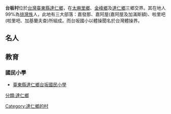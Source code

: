 {{Coord|22.4824406|120.9130435|type:city_region:TW_source:GoogleMaps|display=title}}
{{Unreferenced|time=2017-08-22T15:38:36+00:00}}
{{original research}}
{{ROC Village or Li Info|
City/CountyName=臺東縣|
DivName=達仁鄉|
Village/LiName=台坂|
Village/Li=村|
OldName =tjavanaq嘉發那|
Longitude = |
Latitude = |
AreaTotal = |
HouseholdTotal= 約250人|
PopTotal = 約760人|
YearMonth= |
Male= |
Female= |
Head = |
Sub = |
Website = |
Neighbors =[[土板村|土板村]]；[[太麻里鄉|太麻里鄉]][[多良村|多良村]]；[[金峰鄉_(台灣)|金峰鄉]][[歷坵村|歷坵村]]|
MapLocation = |
Map size = |
Address =台坂村10鄰|
Tel = |
Photo =  |
Photo size = |
Caption = |
DataSource = |
}}

'''台板村'''位於[[台灣|台灣]][[臺東縣|臺東縣]][[達仁鄉|達仁鄉]]，在[[太麻里鄉|太麻里鄉]]、[[金峰鄉_(台灣)|金峰鄉]]及[[達仁鄉|達仁鄉]]三鄉交界。其在地人99%為[[排灣族|排灣族]]人，此地有三大部落：嘉發那、嘉阿屋(嘉阿屋及加滿斯額)、啦里吧(啦里吧、加基蘭夫查)所組成。而台坂國小以體操聞名於台灣體操界。

==名人==

==教育==

=== 國民小學 ===
*[http://www.tabps.ttct.edu.tw/ 臺東縣達仁鄉台坂國民小學] {{Wayback|url=http://www.tabps.ttct.edu.tw/ |date=20201111012339 }}

{{臺東縣達仁鄉行政區劃}}

[[Category:達仁鄉的村|Category:達仁鄉的村]]
[[分類:達仁鄉|分類:達仁鄉]]
